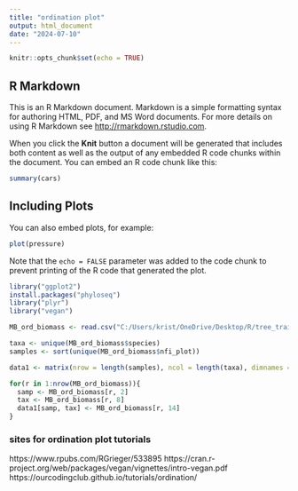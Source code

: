 ```yaml
---
title: "ordination plot"
output: html_document
date: "2024-07-10"
---
```


```r
knitr::opts_chunk$set(echo = TRUE)
```

## R Markdown

This is an R Markdown document. Markdown is a simple formatting syntax for authoring HTML, PDF, and MS Word documents. For more details on using R Markdown see <http://rmarkdown.rstudio.com>.

When you click the **Knit** button a document will be generated that includes both content as well as the output of any embedded R code chunks within the document. You can embed an R code chunk like this:

```r
summary(cars)
```

## Including Plots

You can also embed plots, for example:

```r
plot(pressure)
```

Note that the `echo = FALSE` parameter was added to the code chunk to prevent printing of the R code that generated the plot.

```r
library("ggplot2")
install.packages("phyloseq")
library("plyr")
library("vegan")

```
```r
MB_ord_biomass <- read.csv("C:/Users/krist/OneDrive/Desktop/R/tree_traits_maynard/our_data/biomass_materials/MB_biomass_total.csv")

taxa <- unique(MB_ord_biomass$species)
samples <- sort(unique(MB_ord_biomass$nfi_plot))

data1 <- matrix(nrow = length(samples), ncol = length(taxa), dimnames = list (samples, taxa))

for(r in 1:nrow(MB_ord_biomass)){
  samp <- MB_ord_biomass[r, 2]
  tax <- MB_ord_biomass[r, 8]
  data1[samp, tax] <- MB_ord_biomass[r, 14]
}

```
### sites for ordination plot tutorials
https://www.rpubs.com/RGrieger/533895 
https://cran.r-project.org/web/packages/vegan/vignettes/intro-vegan.pdf
https://ourcodingclub.github.io/tutorials/ordination/

